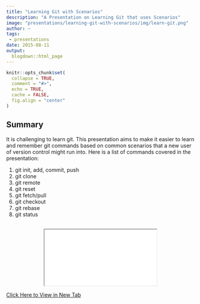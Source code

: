 ```yaml
---
title: "Learning Git with Scenarios"
description: "A Presentation on Learning Git that uses Scenarios"
image: "presentations/learning-git-with-scenarios/img/learn-git.png"
author: ~
tags:
 - presentations
date: 2015-08-11
output:
  blogdown::html_page
---
```


```r
knitr::opts_chunk$set(
  collapse = TRUE,
  comment = "#>",
  echo = TRUE,
  cache = FALSE,
  fig.align = "center"
)
```

## Summary

It is challenging to learn git. This presentation aims to make it easier to 
learn and remember git commands based on common scenarios that a new user of 
version control might run into. Here is a list of commands covered in the presentation: 

1. git init, add, commit, push
2. git clone
3. git remote
4. git reset
5. git fetch/pull
6. git checkout
7. git rebase
8. git status

<div style="text-align:center;margin-top:30px;">
  <iframe class="presentation-iframe" src="/presentations/learning-git-with-scenarios/presentation/index.html" seamless></iframe>
</div>
<a target="_blank" href="/presentations/learning-git-with-scenarios/presentation/index.html">
  Click Here to View in New Tab
</a>

